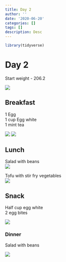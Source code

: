 ```yaml
---
title: Day 2
author: ''
date: '2020-06-20'
categories: []
tags: []
description: Desc
---
```


```r
library(tidyverse)

```

# Day 2

Start weight - 206.2

![](/img/wt1.jpg)

## Breakfast

1 Egg<br>
1 cup Egg white<br>
1 mint tea

![](/img/tea2.jpg)
![](/img/breakfast2.jpg)


## Lunch

Salad with beans<br>
![](/img/lunch2_1.jpg)

Tofu with stir fry vegetables<br>
![](/img/lunch2_2.jpg)

## Snack

Half cup egg white<br>
2 egg bites

![](/img/snack2.jpg)

### Dinner 

Salad with beans

![](/img/dinner2.jpg)